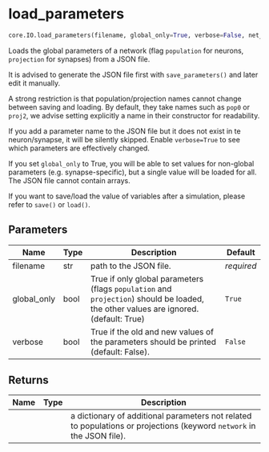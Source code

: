 # load_parameters { #ANNarchy.core.IO.load_parameters }

```python
core.IO.load_parameters(filename, global_only=True, verbose=False, net_id=0)
```

Loads the global parameters of a network (flag ``population`` for neurons, ``projection`` for synapses) from a JSON file.

It is advised to generate the JSON file first with ``save_parameters()`` and later edit it manually.

A strong restriction is that population/projection names cannot change between saving and loading.
By default, they take names such as ``pop0`` or ``proj2``, we advise setting explicitly a name in their constructor for readability.

If you add a parameter name to the JSON file but it does not exist in te neuron/synapse, it will be silently skipped.
Enable ``verbose=True`` to see which parameters are effectively changed.

If you set ``global_only`` to True, you will be able to set values for non-global parameters (e.g. synapse-specific), but a single value will be loaded for all.
The JSON file cannot contain arrays.

If you want to save/load the value of variables after a simulation, please refer to ``save()`` or ``load()``.

## Parameters {.doc-section .doc-section-parameters}

| Name        | Type   | Description                                                                                                                              | Default    |
|-------------|--------|------------------------------------------------------------------------------------------------------------------------------------------|------------|
| filename    | str    | path to the JSON file.                                                                                                                   | _required_ |
| global_only | bool   | True if only global parameters (flags ``population`` and ``projection``) should be loaded, the other values are ignored. (default: True) | `True`     |
| verbose     | bool   | True if the old and new values of the parameters should be printed (default: False).                                                     | `False`    |

## Returns {.doc-section .doc-section-returns}

| Name   | Type   | Description                                                                                                             |
|--------|--------|-------------------------------------------------------------------------------------------------------------------------|
|        |        | a dictionary of additional parameters not related to populations or projections (keyword ``network`` in the JSON file). |